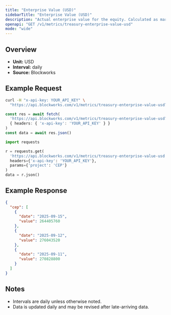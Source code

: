 ```yaml
---
title: "Enterprise Value (USD)"
sidebarTitle: "Enterprise Value (USD)"
description: "Actual enterprise value for the equity. Calculated as market cap - liabilities + assets"
openapi: "GET /v1/metrics/treasury-enterprise-value-usd"
mode: "wide"
---
```


## Overview

- **Unit:** USD
- **Interval:** daily
- **Source:** Blockworks

## Example Request

<CodeGroup>

```bash cURL
curl -H "x-api-key: YOUR_API_KEY" \
  "https://api.blockworks.com/v1/metrics/treasury-enterprise-value-usd?project=CEP"
```

```typescript TypeScript
const res = await fetch(
  'https://api.blockworks.com/v1/metrics/treasury-enterprise-value-usd?project=CEP',
  { headers: { 'x-api-key': 'YOUR_API_KEY' } }
)
const data = await res.json()
```

```python Python
import requests

r = requests.get(
  'https://api.blockworks.com/v1/metrics/treasury-enterprise-value-usd',
  headers={'x-api-key': 'YOUR_API_KEY'},
  params={'project': 'CEP'}
)
data = r.json()
```

</CodeGroup>

## Example Response

```json
{
  "cep": [
    {
      "date": "2025-09-15",
      "value": 264405760
    },
    {
      "date": "2025-09-12",
      "value": 276043520
    },
    {
      "date": "2025-09-11",
      "value": 270828800
    }
  ]
}
```

## Notes
- Intervals are daily unless otherwise noted.
- Data is updated daily and may be revised after late-arriving data.